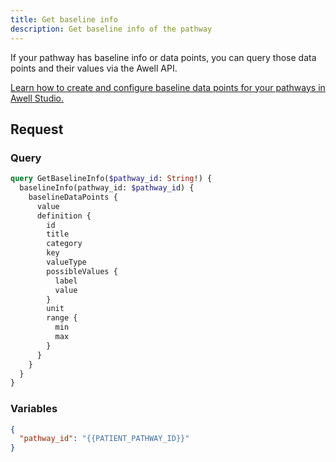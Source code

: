 ```yaml
---
title: Get baseline info
description: Get baseline info of the pathway
---
```


If your pathway has baseline info or data points, you can query those data points and their values via the Awell API.

<Alert type="info" title="Configure baseline data points">
  <p>
    <a
      href="https://help.awellhealth.com/en/articles/6423139-create-baseline-data-points"
      target="_blank"
    >
      Learn how to create and configure baseline data points for your pathways
      in Awell Studio.
    </a>
  </p>
</Alert>

## Request

### Query

```graphql
query GetBaselineInfo($pathway_id: String!) {
  baselineInfo(pathway_id: $pathway_id) {
    baselineDataPoints {
      value
      definition {
        id
        title
        category
        key
        valueType
        possibleValues {
          label
          value
        }
        unit
        range {
          min
          max
        }
      }
    }
  }
}
```

### Variables

```json
{
  "pathway_id": "{{PATIENT_PATHWAY_ID}}"
}
```

